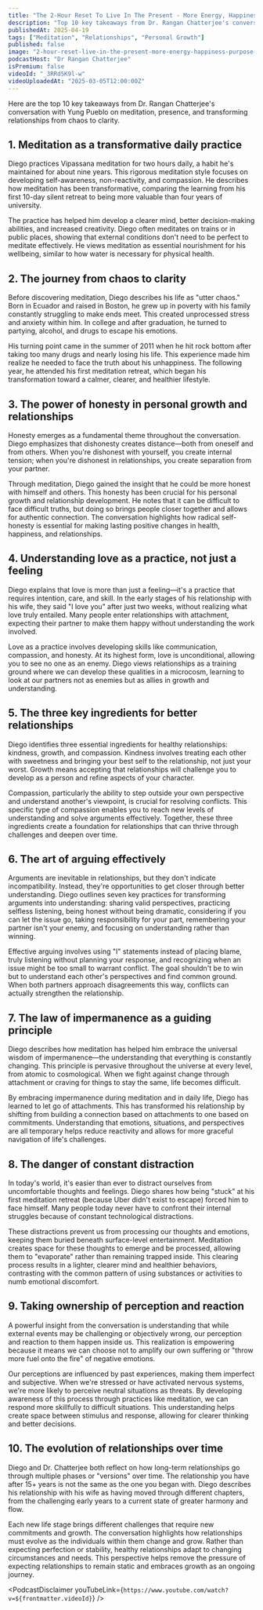 ```yaml
---
title: "The 2-Hour Reset To Live In The Present - More Energy, Happiness, Purpose & Meaning | Yung Pueblo"
description: "Top 10 key takeaways from Dr. Rangan Chatterjee's conversation with Yung Pueblo on meditation, presence, and transforming relationships from chaos to clarity."
publishedAt: 2025-04-19
tags: ["Meditation", "Relationships", "Personal Growth"]
published: false
image: "2-hour-reset-live-in-the-present-more-energy-happiness-purpose-meaning-yung-pueblo.jpg"
podcastHost: "Dr Rangan Chatterjee"
isPremium: false
videoId: "_3RRd5K9l-w"
videoUploadedAt: "2025-03-05T12:00:00Z"
---
```



<PodcastSummaryPageLayout frontmatter={frontmatter}>

Here are the top 10 key takeaways from Dr. Rangan Chatterjee's conversation with Yung Pueblo on meditation, presence, and transforming relationships from chaos to clarity.

## 1. Meditation as a transformative daily practice

Diego practices Vipassana meditation for two hours daily, a habit he's maintained for about nine years. This rigorous meditation style focuses on developing self-awareness, non-reactivity, and compassion. He describes how meditation has been transformative, comparing the learning from his first 10-day silent retreat to being more valuable than four years of university.

The practice has helped him develop a clearer mind, better decision-making abilities, and increased creativity. Diego often meditates on trains or in public places, showing that external conditions don't need to be perfect to meditate effectively. He views meditation as essential nourishment for his wellbeing, similar to how water is necessary for physical health.

## 2. The journey from chaos to clarity

Before discovering meditation, Diego describes his life as "utter chaos." Born in Ecuador and raised in Boston, he grew up in poverty with his family constantly struggling to make ends meet. This created unprocessed stress and anxiety within him. In college and after graduation, he turned to partying, alcohol, and drugs to escape his emotions.

His turning point came in the summer of 2011 when he hit rock bottom after taking too many drugs and nearly losing his life. This experience made him realize he needed to face the truth about his unhappiness. The following year, he attended his first meditation retreat, which began his transformation toward a calmer, clearer, and healthier lifestyle.

## 3. The power of honesty in personal growth and relationships

Honesty emerges as a fundamental theme throughout the conversation. Diego emphasizes that dishonesty creates distance—both from oneself and from others. When you're dishonest with yourself, you create internal tension; when you're dishonest in relationships, you create separation from your partner.

Through meditation, Diego gained the insight that he could be more honest with himself and others. This honesty has been crucial for his personal growth and relationship development. He notes that it can be difficult to face difficult truths, but doing so brings people closer together and allows for authentic connection. The conversation highlights how radical self-honesty is essential for making lasting positive changes in health, happiness, and relationships.

## 4. Understanding love as a practice, not just a feeling

Diego explains that love is more than just a feeling—it's a practice that requires intention, care, and skill. In the early stages of his relationship with his wife, they said "I love you" after just two weeks, without realizing what love truly entailed. Many people enter relationships with attachment, expecting their partner to make them happy without understanding the work involved.

Love as a practice involves developing skills like communication, compassion, and honesty. At its highest form, love is unconditional, allowing you to see no one as an enemy. Diego views relationships as a training ground where we can develop these qualities in a microcosm, learning to look at our partners not as enemies but as allies in growth and understanding.

## 5. The three key ingredients for better relationships

Diego identifies three essential ingredients for healthy relationships: kindness, growth, and compassion. Kindness involves treating each other with sweetness and bringing your best self to the relationship, not just your worst. Growth means accepting that relationships will challenge you to develop as a person and refine aspects of your character.

Compassion, particularly the ability to step outside your own perspective and understand another's viewpoint, is crucial for resolving conflicts. This specific type of compassion enables you to reach new levels of understanding and solve arguments effectively. Together, these three ingredients create a foundation for relationships that can thrive through challenges and deepen over time.

## 6. The art of arguing effectively

Arguments are inevitable in relationships, but they don't indicate incompatibility. Instead, they're opportunities to get closer through better understanding. Diego outlines seven key practices for transforming arguments into understanding: sharing valid perspectives, practicing selfless listening, being honest without being dramatic, considering if you can let the issue go, taking responsibility for your part, remembering your partner isn't your enemy, and focusing on understanding rather than winning.

Effective arguing involves using "I" statements instead of placing blame, truly listening without planning your response, and recognizing when an issue might be too small to warrant conflict. The goal shouldn't be to win but to understand each other's perspectives and find common ground. When both partners approach disagreements this way, conflicts can actually strengthen the relationship.

## 7. The law of impermanence as a guiding principle

Diego describes how meditation has helped him embrace the universal wisdom of impermanence—the understanding that everything is constantly changing. This principle is pervasive throughout the universe at every level, from atomic to cosmological. When we fight against change through attachment or craving for things to stay the same, life becomes difficult.

By embracing impermanence during meditation and in daily life, Diego has learned to let go of attachments. This has transformed his relationship by shifting from building a connection based on attachments to one based on commitments. Understanding that emotions, situations, and perspectives are all temporary helps reduce reactivity and allows for more graceful navigation of life's challenges.

## 8. The danger of constant distraction

In today's world, it's easier than ever to distract ourselves from uncomfortable thoughts and feelings. Diego shares how being "stuck" at his first meditation retreat (because Uber didn't exist to escape) forced him to face himself. Many people today never have to confront their internal struggles because of constant technological distractions.

These distractions prevent us from processing our thoughts and emotions, keeping them buried beneath surface-level entertainment. Meditation creates space for these thoughts to emerge and be processed, allowing them to "evaporate" rather than remaining trapped inside. This clearing process results in a lighter, clearer mind and healthier behaviors, contrasting with the common pattern of using substances or activities to numb emotional discomfort.

## 9. Taking ownership of perception and reaction

A powerful insight from the conversation is understanding that while external events may be challenging or objectively wrong, our perception and reaction to them happen inside us. This realization is empowering because it means we can choose not to amplify our own suffering or "throw more fuel onto the fire" of negative emotions.

Our perceptions are influenced by past experiences, making them imperfect and subjective. When we're stressed or have activated nervous systems, we're more likely to perceive neutral situations as threats. By developing awareness of this process through practices like meditation, we can respond more skillfully to difficult situations. This understanding helps create space between stimulus and response, allowing for clearer thinking and better decisions.

## 10. The evolution of relationships over time

Diego and Dr. Chatterjee both reflect on how long-term relationships go through multiple phases or "versions" over time. The relationship you have after 15+ years is not the same as the one you began with. Diego describes his relationship with his wife as having moved through different chapters, from the challenging early years to a current state of greater harmony and flow.

Each new life stage brings different challenges that require new commitments and growth. The conversation highlights how relationships must evolve as the individuals within them change and grow. Rather than expecting perfection or stability, healthy relationships adapt to changing circumstances and needs. This perspective helps remove the pressure of expecting relationships to remain static and embraces growth as an ongoing journey.

<PodcastDisclaimer
  youTubeLink={`https://www.youtube.com/watch?v=${frontmatter.videoId}`}
/>

</PodcastSummaryPageLayout>
